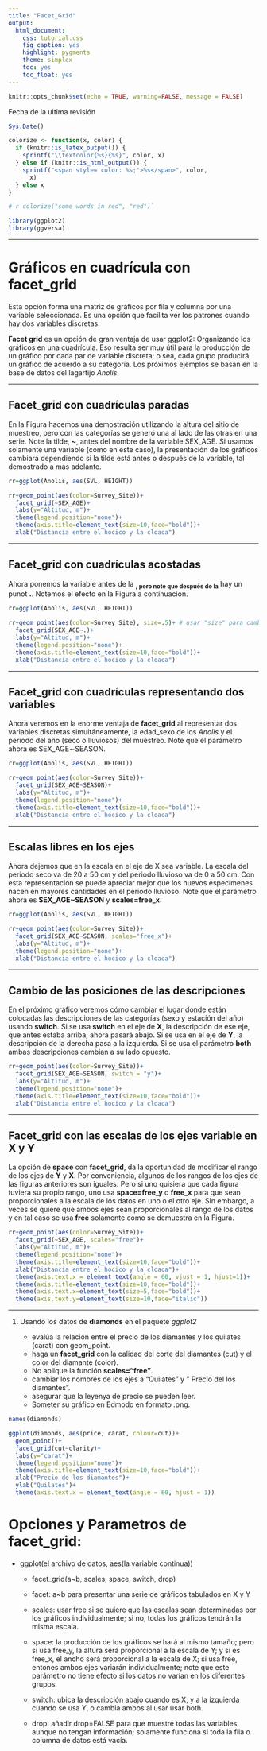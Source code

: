 ```yaml
---
title: "Facet_Grid"
output:
  html_document:
    css: tutorial.css
    fig_caption: yes
    highlight: pygments
    theme: simplex
    toc: yes
    toc_float: yes
---
```


```r
knitr::opts_chunk$set(echo = TRUE, warning=FALSE, message = FALSE)
```

Fecha de la ultima revisión

```r

Sys.Date()
```

```r
colorize <- function(x, color) {
  if (knitr::is_latex_output()) {
    sprintf("\\textcolor{%s}{%s}", color, x)
  } else if (knitr::is_html_output()) {
    sprintf("<span style='color: %s;'>%s</span>", color, 
      x)
  } else x
}

#`r colorize("some words in red", "red")`
```

```r
library(ggplot2)
library(ggversa)
```

------------------------------------------------------------------------

# Gráficos en cuadrícula con **facet\_grid**

Esta opción forma una matriz de gráficos por fila y columna por una variable seleccionada. Es una opción que facilita ver los patrones cuando hay dos variables discretas.

**Facet grid** es un opción de gran ventaja de usar ggplot2: Organizando los gráficos en una cuadrícula. Eso resulta ser muy útil para la producción de un gráfico por cada par de variable discreta; o sea, cada grupo producirá un gráfico de acuerdo a su categoría. Los próximos ejemplos se basan en la base de datos del lagartijo *Anolis*.

------------------------------------------------------------------------

## **Facet\_grid** con cuadrículas paradas

En la Figura hacemos una demostración utilizando la altura del sitio de muestreo, pero con las categorías se generó una al lado de las otras en una serie. Note la tilde, **\~**, antes del nombre de la variable SEX\_AGE. Si usamos solamente una variable (como en este caso), la presentación de los gráficos cambiará dependiendo si la tilde está antes o después de la variable, tal demostrado a más adelante.

```r
rr=ggplot(Anolis, aes(SVL, HEIGHT))

rr+geom_point(aes(color=Survey_Site))+
  facet_grid(~SEX_AGE)+
  labs(y="Altitud, m")+
  theme(legend.position="none")+
  theme(axis.title=element_text(size=10,face="bold"))+
  xlab("Distancia entre el hocico y la cloaca")
```

------------------------------------------------------------------------

## **Facet\_grid** con cuadrículas acostadas

Ahora ponemos la variable antes de la ~**,\ pero\ note\ que\ después\ de\ la**~ hay un punot **.**. Notemos el efecto en la Figura a continuación.

```r
rr=ggplot(Anolis, aes(SVL, HEIGHT))

rr+geom_point(aes(color=Survey_Site), size=.5)+ # usar "size" para cambiar el tamaño de los puntos
  facet_grid(SEX_AGE~.)+
  labs(y="Altitud, m")+
  theme(legend.position="none")+
  theme(axis.title=element_text(size=10,face="bold"))+
  xlab("Distancia entre el hocico y la cloaca")
```

------------------------------------------------------------------------

## **Facet\_grid** con cuadrículas representando dos variables

Ahora veremos en la enorme ventaja de **facet\_grid** al representar dos variables discretas simultáneamente, la edad\_sexo de los *Anolis* y el periodo del año (seco o lluviosos) del muestreo. Note que el parámetro ahora es SEX\_AGE$\sim$SEASON.

```r
rr=ggplot(Anolis, aes(SVL, HEIGHT))

rr+geom_point(aes(color=Survey_Site))+
  facet_grid(SEX_AGE~SEASON)+
  labs(y="Altitud, m")+
  theme(legend.position="none")+
  theme(axis.title=element_text(size=10,face="bold"))+
  xlab("Distancia entre el hocico y la cloaca")
```

------------------------------------------------------------------------

## Escalas libres en los ejes

Ahora dejemos que en la escala en el eje de X sea variable. La escala del periodo seco va de 20 a 50 cm y del periodo lluvioso va de 0 a 50 cm. Con esta representación se puede apreciar mejor que los nuevos especímenes nacen en mayores cantidades en el periodo lluvioso. Note que el parámetro ahora es **SEX\_AGE\~SEASON** y **scales=free\_x**.

```r
rr=ggplot(Anolis, aes(SVL, HEIGHT))

rr+geom_point(aes(color=Survey_Site))+
  facet_grid(SEX_AGE~SEASON, scales="free_x")+
  labs(y="Altitud, m")+
  theme(legend.position="none")+
  xlab("Distancia entre el hocico y la cloaca")
```

------------------------------------------------------------------------

## Cambio de las posiciones de las descripciones

En el próximo gráfico veremos cómo cambiar el lugar donde están colocadas las descripciones de las categorías (sexo y estación del año) usando **switch**. Si se usa **switch** en el eje de **X**, la descripción de ese eje, que antes estaba arriba, ahora pasará abajo. Si se usa en el eje de **Y**, la descripción de la derecha pasa a la izquierda. Si se usa el parámetro **both** ambas descripciones cambian a su lado opuesto.

```r

rr+geom_point(aes(color=Survey_Site))+
  facet_grid(SEX_AGE~SEASON, switch = "y")+
  labs(y="Altitud, m")+
  theme(legend.position="none")+
  theme(axis.title=element_text(size=10,face="bold"))+
  xlab("Distancia entre el hocico y la cloaca")
```

------------------------------------------------------------------------

## Facet\_grid con las escalas de los ejes variable en X y Y

La opción de **space** con **facet\_grid**, da la oportunidad de modificar el rango de los ejes de **Y** y **X**. Por conveniencia, algunos de los rangos de los ejes de las figuras anteriores son iguales. Pero si uno quisiera que cada figura tuviera su propio rango, uno usa **space=free\_y** o **free\_x** para que sean proporcionales a la escala de los datos en uno o el otro eje. Sin embargo, a veces se quiere que ambos ejes sean proporcionales al rango de los datos y en tal caso se usa **free** solamente como se demuestra en la Figura.

```r

rr+geom_point(aes(color=Survey_Site))+
  facet_grid(~SEX_AGE, scales="free")+
  labs(y="Altitud, m")+
  theme(legend.position="none")+
  theme(axis.title=element_text(size=10,face="bold"))+
  xlab("Distancia entre el hocico y la cloaca")+
  theme(axis.text.x = element_text(angle = 60, vjust = 1, hjust=1))+
  theme(axis.title=element_text(size=10,face="bold"))+
  theme(axis.text.x=element_text(size=5,face="bold"))+
  theme(axis.text.y=element_text(size=10,face="italic"))
```

------------------------------------------------------------------------

1.  Usando los datos de **diamonds** en el paquete *ggplot2*

    -   evalúa la relación entre el precio de los diamantes y los quilates (carat) con geom\_point.
    -   haga un **facet\_grid** con la calidad del corte del diamantes (cut) y el color del diamante (color).
    -   No aplique la función **scales="free"**.
    -   cambiar los nombres de los ejes a "Quilates" y " Precio del los diamantes".
    -   asegurar que la leyenya de precio se pueden leer.
    -   Someter su gráfico en Edmodo en formato .png.

```r

names(diamonds)

ggplot(diamonds, aes(price, carat, colour=cut))+
  geom_point()+
  facet_grid(cut~clarity)+
  labs(y="carat")+
  theme(legend.position="none")+
  theme(axis.title=element_text(size=10,face="bold"))+
  xlab("Precio de los diamantes")+
  ylab("Quilates")+
  theme(axis.text.x = element_text(angle = 60, hjust = 1))
```

# Opciones y Parametros de **facet\_grid**:

-   ggplot(el archivo de datos, aes(la variable continua))

    -   facet\_grid(a\~b, scales, space, switch, drop)

    -   facet: a\~b para presentar una serie de gráficos tabulados en X y Y

    -   scales: usar free si se quiere que las escalas sean determinadas por los gráficos individualmente; si no, todas los gráficos tendrán la misma escala.

    -   space: la producción de los gráficos se hará al mismo tamaño; pero si usa free\_y, la altura será proporcional a la escala de Y; y si es free\_x, el ancho será proporcional a la escala de X; si usa free, entones ambos ejes variarán individualmente; note que este parámetro no tiene efecto si los datos no varían en los diferentes grupos.

    -   switch: ubica la descripción abajo cuando es X, y a la izquierda cuando se usa Y, o cambia ambos al usar usar both.

    -   drop: añadir drop=FALSE para que muestre todas las variables aunque no tengan información; solamente funciona si toda la fila o columna de datos está vacía.
